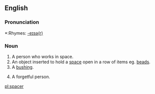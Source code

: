 ==English==

===Pronunciation===
*:Rhymes: [[Rhymes:English:-eɪsə(r)|-eɪsə(r)]]

===Noun===
{{en-noun}}

# A person who works in space.
# An object inserted to hold a [[space]] open in a row of items eg. [[beads]].
# A [[bushing]].
# {{slang}} A forgetful person.

[[pl:spacer]]